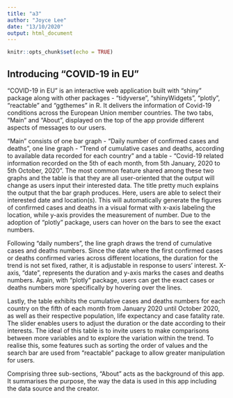 ```yaml
---
title: "a3"
author: "Joyce Lee"
date: "13/10/2020"
output: html_document
---
```


```r
knitr::opts_chunk$set(echo = TRUE)
```

## Introducing "COVID-19 in EU"
“COVID-19 in EU” is an interactive web application built with “shiny” package along with other packages - “tidyverse”, “shinyWidgets”, “plotly”, “reactable” and “ggthemes” in R. It delivers the information of Covid-19 conditions across the European Union member countries. The two tabs, “Main” and “About”, displayed on the top of the app provide different aspects of messages to our users.
<p>
“Main” consists of one bar graph - “Daily number of confirmed cases and deaths”, one line graph - “Trend of cumulative cases and deaths, according to available data recorded for each country” and a table - “Covid-19 related information recorded on the 5th of each month, from 5th January, 2020 to 5th October, 2020”. The most common feature shared among these two graphs and the table is that they are all user-oriented that the output will change as users input their interested data.
The title pretty much explains the output that the bar graph produces. Here, users are able to select their interested date and location(s). This will automatically generate the figures of confirmed cases and deaths in a visual format with x-axis labeling the location, while y-axis provides the measurement of number. Due to the adoption of “plotly” package, users can hover on the bars to see the exact numbers.
<p>
Following “daily numbers”, the line graph draws the trend of cumulative cases and deaths numbers. Since the date where the first confirmed cases or deaths confirmed varies across different locations, the duration for the trend is not set fixed, rather, it is adjustable in response to users’ interest. X-axis, “date”, represents the duration and y-axis marks the cases and deaths numbers. Again, with “plotly” package, users can get the exact cases or deaths numbers more specifically by hovering over the lines.
<p>
Lastly, the table exhibits the cumulative cases and deaths numbers for each country on the fifth of each month from January 2020 until October 2020, as well as their respective population, life expectancy and case fatality rate. The slider enables users to adjust the duration or the date according to their interests. The ideal of this table is to invite users to make comparisons between more variables and to explore the variation within the trend. To realise this, some features such as sorting the order of values and the search bar are used from “reactable” package to allow greater manipulation for users.
<p>
Comprising three sub-sections, “About” acts as the background of this app. It summarises the purpose, the way the data is used in this app including the data source and the creator.
